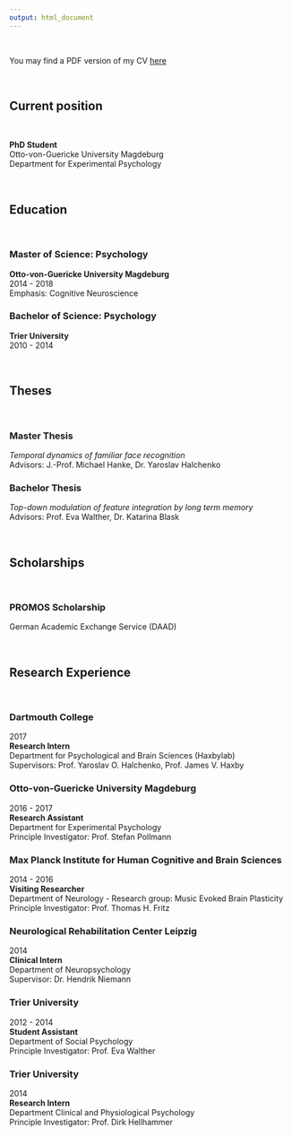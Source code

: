 ```yaml
---
output: html_document
---
```


<br/>

You may find a PDF version of my CV
<a target="_blank" HREF="images/cv_contier.pdf"> here</a>

<br/>

## Current position

<br/>

<p class="condensedlines">**PhD Student**<br/>Otto-von-Guericke University Magdeburg<br/>Department for Experimental Psychology</p>

<br/>

## Education

<br/>

### Master of Science: Psychology
<p class="condensedlines">**Otto-von-Guericke University Magdeburg**<br/>2014 - 2018<br/>Emphasis: Cognitive Neuroscience</p>

### Bachelor of Science: Psychology
<p class="condensedlines">**Trier University**<br/>2010 - 2014</p>

<br/>

## Theses

<br/>

### Master Thesis
<p class="condensedlines">*Temporal dynamics of familiar face recognition*<br/>Advisors: J.-Prof. Michael Hanke, Dr. Yaroslav Halchenko</p>

### Bachelor Thesis
<p class="condensedlines">*Top-down modulation of feature integration by long term memory*<br/>Advisors: Prof. Eva Walther, Dr. Katarina Blask</p>

<br/>

## Scholarships

<br/>

### PROMOS Scholarship
German Academic Exchange Service (DAAD)

<br/>

## Research Experience

<br/>

### Dartmouth College
<p class="condensedlines">2017<br/>**Research Intern**<br/>Department for Psychological and Brain Sciences (Haxbylab)<br/>Supervisors: Prof. Yaroslav O. Halchenko, Prof. James V. Haxby</p>

### Otto-von-Guericke University Magdeburg
<p class="condensedlines">2016 - 2017<br/>**Research Assistant**<br/>Department for Experimental Psychology<br/>Principle Investigator: Prof. Stefan Pollmann</p>

### Max Planck Institute for Human Cognitive and Brain Sciences
<p class="condensedlines">2014 - 2016<br/>**Visiting Researcher**<br/>Department of Neurology - Research group: Music Evoked Brain Plasticity<br/>Principle Investigator: Prof. Thomas H. Fritz</p>

### Neurological Rehabilitation Center Leipzig
<p class="condensedlines">2014<br/>**Clinical Intern**<br/>Department of Neuropsychology<br/>Supervisor: Dr. Hendrik Niemann</p>

### Trier University
<p class="condensedlines">2012 - 2014<br/>**Student Assistant**<br/>Department of Social Psychology<br/>Principle Investigator: Prof. Eva Walther</p>

### Trier University
<p class="condensedlines">2014<br/>**Research Intern**<br/>Department Clinical and Physiological Psychology<br/>Principle Investigator: Prof. Dirk Hellhammer</p>